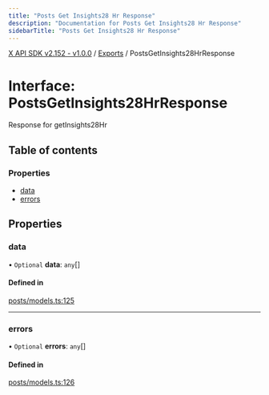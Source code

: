 ```yaml
---
title: "Posts Get Insights28 Hr Response"
description: "Documentation for Posts Get Insights28 Hr Response"
sidebarTitle: "Posts Get Insights28 Hr Response"
---
```


[X API SDK v2.152 - v1.0.0](../README.md) / [Exports](../modules.md) / PostsGetInsights28HrResponse

# Interface: PostsGetInsights28HrResponse

Response for getInsights28Hr

## Table of contents

### Properties

- [data](PostsGetInsights28HrResponse.md#data)
- [errors](PostsGetInsights28HrResponse.md#errors)

## Properties

### data

• `Optional` **data**: `any`[]

#### Defined in

[posts/models.ts:125](https://github.com/xdevplatform/xdk/blob/ad4172ef5f68f089e0f077a190b271016dd35bf7/xdk/typescript/src/posts/models.ts#L125)

___

### errors

• `Optional` **errors**: `any`[]

#### Defined in

[posts/models.ts:126](https://github.com/xdevplatform/xdk/blob/ad4172ef5f68f089e0f077a190b271016dd35bf7/xdk/typescript/src/posts/models.ts#L126)
